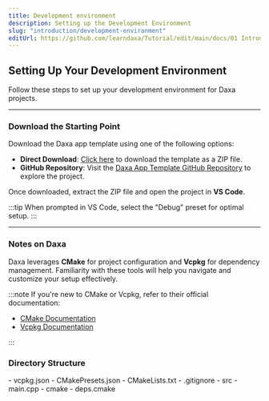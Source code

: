 ```yaml
---
title: Development environment
description: Setting up the Development Environment
slug: "introduction/development-environment"
editUrl: https://github.com/learndaxa/Tutorial/edit/main/docs/01 Introduction/02_Development_environment.mdx
---
```



## Setting Up Your Development Environment

Follow these steps to set up your development environment for Daxa projects.

---

### Download the Starting Point

Download the Daxa app template using one of the following options:

- **Direct Download**: [Click here](https://codeload.github.com/learndaxa/daxa-app-template/zip/refs/heads/main) to download the template as a ZIP file.
- **GitHub Repository**: Visit the [Daxa App Template GitHub Repository](https://github.com/learndaxa/tutorial-starting-point) to explore the project.

Once downloaded, extract the ZIP file and open the project in **VS Code**.

:::tip
When prompted in VS Code, select the "Debug" preset for optimal setup.
:::

---

### Notes on Daxa

Daxa leverages **CMake** for project configuration and **Vcpkg** for dependency management. Familiarity with these tools will help you navigate and customize your setup effectively.

:::note
If you're new to CMake or Vcpkg, refer to their official documentation:

- [CMake Documentation](https://cmake.org/documentation/)
- [Vcpkg Documentation](https://vcpkg.io/en/index.html)

:::

### Directory Structure

<FileTree>
- vcpkg.json
- CMakePresets.json
- CMakeLists.txt
- .gitignore
- src
    - main.cpp
- cmake
    - deps.cmake
</FileTree>
